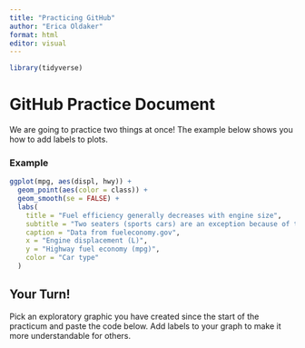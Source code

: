 ```yaml
---
title: "Practicing GitHub"
author: "Erica Oldaker"
format: html
editor: visual
---
```


```r
library(tidyverse)
```

# GitHub Practice Document

We are going to practice two things at once! The example below shows you how to add labels to plots.

### Example

```r
ggplot(mpg, aes(displ, hwy)) +
  geom_point(aes(color = class)) +
  geom_smooth(se = FALSE) +
  labs(
    title = "Fuel efficiency generally decreases with engine size",
    subtitle = "Two seaters (sports cars) are an exception because of their light weight",
    caption = "Data from fueleconomy.gov",
    x = "Engine displacement (L)",
    y = "Highway fuel economy (mpg)",
    color = "Car type"
  )
```

## Your Turn!

Pick an exploratory graphic you have created since the start of the practicum and paste the code below. Add labels to your graph to make it more understandable for others.
